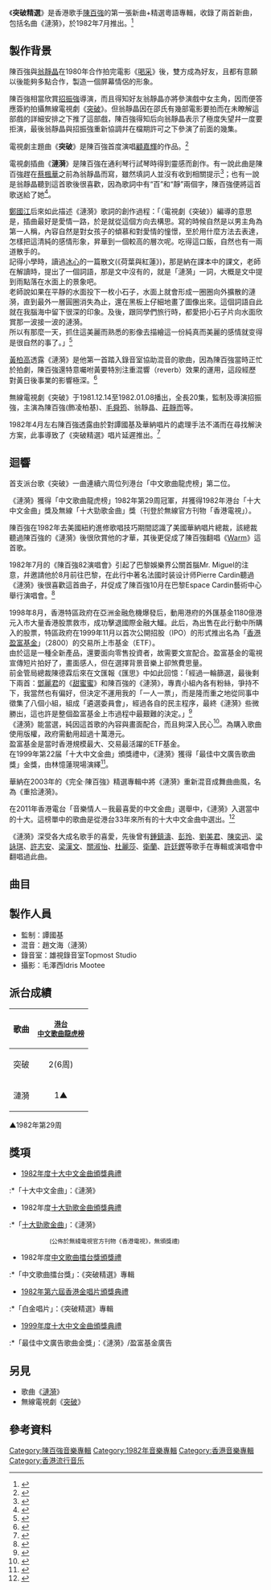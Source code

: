 {{Infobox Album
| name		= 突破精选
| type		= 新曲+精選
| artist	= [[陳百強|陳百強]]
| cover		= 陳百強_突破精選_Cover.jpg
| released	= 1982年7月
| recorded	= 1982年
| genre		= [[粵語流行音樂|粵語流行音樂]]
| length	= 40分07秒
| label		= [[香港華納唱片|華納唱片 (香港)]]
| producer	= [[譚國基|譚國基]]
| prev_title = [[有了你|有了你]]
| prev_year  = 1981 <!-- 6月 -->
| next_title = [[傾訴|傾訴]]
| next_year  = 1982 <!-- 12月 -->
}}

《'''突破精選'''》是香港歌手[[陳百強|陳百強]]的第一張新曲+精選粵語專輯，收錄了兩首新曲，包括名曲《漣漪》，於1982年7月推出。<ref>{{cite web |title=《突破精選》唱片數據庫 |url=https://musicbrainz.org/release/b762c349-157b-417c-8a07-a775d41e9249 |website=Musicbrainz}}</ref>

==製作背景==
陳百強與[[翁靜晶|翁靜晶]]在1980年合作拍完電影《[[喝采|喝采]]》後，雙方成為好友，且都有意願以後能夠多點合作，製造一個屏幕情侶的形象。

陳百強相當欣賞[[招振強|招振強]]導演，而且得知好友翁靜晶亦將參演戲中女主角，因而便答應簽約拍攝無線電視劇《[[突破_(電視劇)|突破]]》。但翁靜晶因在邵氏有幾部電影要拍而在未瞭解這部戲的詳細安排之下推了這部戲，陳百強得知后向翁靜晶表示了極度失望幷一度要拒演，最後翁靜晶與招振強重新協調幷在檔期許可之下參演了前面的幾集。

電視劇主題曲《'''突破'''》是陳百強首度演唱[[顧嘉輝|顧嘉輝]]的作品。<ref>{{cite book |author1=黃國恩 |title=這樣憶起陳百強 |date=2019-07-17 |publisher=非凡出版 |isbn=9789888573301 |url=https://books.google.com.sg/books?id=L57LDwAAQBAJ}}</ref>

電視劇插曲《'''漣漪'''》是陳百強在通利琴行試琴時得到靈感而創作。有一說此曲是陳百強趕在[[蔡楓華|蔡楓華]]之前為翁靜晶而寫，雖然填詞人並沒有收到相關提示<ref>{{cite news |title=翁静晶谈《漣漪》 |url=https://rredline.files.wordpress.com/2022/01/weng_jing_jing_love_danny_chans_songs.jpg |accessdate=1993}}</ref>；也有一說是翁靜晶聽到這首歌後很喜歡，因為歌詞中有“百”和“靜”兩個字，陳百強便將這首歌送給了她<ref>{{cite news |title=陳百強談送《漣漪》給翁靜晶 |url=http://www.dannychan.cn/danny-library/?p=10580 |work=唱片騎師週報 |date=1983-01-21}}</ref>。

[[鄭國江|鄭國江]]后來如此描述《漣漪》歌詞的創作過程：「（電視劇《突破》）編導的意思是，插曲最好是愛情一路，於是就從這個方向去構思。寫的時候自然是以男主角為第一人稱，內容自然是對女孩子的傾慕和對愛情的憧憬，至於用什麼方法去表達，怎樣把這清純的感情形象，昇華到一個較高的層次呢。吃得這口飯，自然也有一兩道散手的。<br>
記得小學時，讀過[[冰心|冰心]]的一篇散文(《荷葉與紅蓮》)，那是納在課本中的課文，老師在解讀時，提出了一個詞語，那是文中沒有的，就是「漣漪」一詞，大概是文中提到雨點落在水面上的景象吧。<br>
老師說如果在平靜的水面投下一枚小石子，水面上就會形成一圈圈向外擴散的漣漪，直到最外一層圓圈消失為止，還在黑板上仔細地畫了圖像出來。這個詞語自此就在我腦海中留下很深的印象。及後，跟同學們旅行時，都愛把小石子片向水面欣賞那一波接一波的漣漪。<br>
所以有那麼一天，抓住這美麗而熟悉的影像去描繪這一份純真而美麗的感情就变得是很自然的事了。」<ref>{{cite journal |author1=鄭國江 |title=讓漣漪這故事繼續美麗下去 |journal=南方都市報 |pages=鄭國江專欄 |url=https://scontent.fsin9-1.fna.fbcdn.net/v/t31.18172-8/20615928_10211441024436191_558759303898206470_o.jpg?_nc_cat=111&ccb=1-5&_nc_sid=825194&_nc_ohc=iup1GB0fZBoAX8XirCp&_nc_ht=scontent.fsin9-1.fna&oh=00_AT92GBzxQRudWXuJykSqoxdw2wcJU4wNGrkbUpbaNuNybQ&oe=62178861}}</ref>

[[黃柏高|黃柏高]]透露《漣漪》是他第一首踏入錄音室協助混音的歌曲，因為陳百強當時正忙於拍劇，陳百強還特意囑咐黃要特別注重混響（reverb）效果的運用，這段經歷對黃日後事業的影響極深。<ref>{{cite journal |title=黃柏高談《漣漪》 |url=http://www.dannychan.cn/danny-library/?p=2182}}</ref>

無線電視劇《突破》于1981.12.14至1982.01.08播出，全長20集，監制及導演招振強，主演為陳百強(飾凌柏基)、[[毛舜筠|毛舜筠]]、翁靜晶、[[莊靜而|莊靜而]]等。

1982年4月左右陳百強透露由於對譚國基及華納唱片的處理手法不滿而在尋找解決方案，此事導致了《突破精選》唱片延遲推出。<ref>{{cite news |author1=亞美高 |title=陳百強《突破精選》唱片延遲推出的原因 |url=http://www.dannychan.cn/danny-library/wp-content/uploads/2015/06/不解缘08.jpg}}</ref>

==迴響==
首支派台歌《突破》一曲連續六周位列港台「中文歌曲龍虎榜」第二位。

《漣漪》獲得「中文歌曲龍虎榜」1982年第29周冠軍，幷獲得1982年港台「十大中文金曲」獎及無線「十大勁歌金曲」獎（刊登於無線官方刊物「香港電視」）。

陳百強在1982年去美國紐約進修歌唱技巧期間認識了美國華納唱片總裁，該總裁聽過陳百強的《漣漪》後很欣賞他的才華，其後更促成了陳百強翻唱《[[Tell_Me_What_Can_I_Do|Warm]]》這首歌。

1982年7月的《陳百強82演唱會》引起了巴黎娛樂界公關首腦Mr. Miguel的注意，幷邀請他於8月前往巴黎，在此行中著名法國时装设计师Pierre Cardin聽過《漣漪》後很喜歡這首曲子，幷促成了陳百強10月在巴黎Espace Cardin藝術中心舉行演唱會。<ref>{{cite news |title=陳百強：皮埃卡丁(Pierre Cardin)要我到巴黎唱歌 |url=http://www.dannychan.cn/danny-library/?p=6747 |date=1982年}}</ref>

1998年8月，香港特區政府在亞洲金融危機爆發后，動用港府的外匯基金1180億港元入市大量香港股票救市，成功擊退國際金融大鱷。此后，為出售在此行動中所購入的股票，特區政府在1999年11月以首次公開招股（IPO）的形式推出名為「[[盈富基金|香港盈富基金]]」（2800）的交易所上市基金（ETF）。<br>
由於這是一種全新產品，還要面向零售投資者，故需要文宣配合。盈富基金的電視宣傳短片拍好了，畫面感人，但在選擇背景音樂上卻煞費思量。<br>
前金管局總裁陳德霖后來在文匯報《匯思》中如此回憶：「經過一輪篩選，最後剩下兩首：[[鄧麗君|鄧麗君]]的《[[甜蜜蜜_(鄧麗君歌曲)|甜蜜蜜]]》和陳百強的《漣漪》，專責小組內各有粉絲，爭持不下，我當然也有偏好，但決定不運用我的「一人一票」，而是隆而重之地從同事中徵集了八個小組，組成「遴選委員會」，經過各自的民主程序，最終《漣漪》些微勝出，這也許是整個盈富基金上市過程中最艱難的決定。」<ref>{{cite news |title=前金管局總裁陳德霖談盈富基金及廣告曲《漣漪》 |url=http://pdf.wenweipo.com/2019/09/19/b01-0919.pdf |date=2019-09-19}}</ref><br>
《漣漪》能當選，純因這首歌的內容與畫面配合，而且夠深入民心<ref>{{cite web |title=盈富基金廣告 (廣告歌《漣漪》) |url=https://www.youtube.com/watch?v=lMA7-_BtMuI |website=Youtube}}</ref>。為購入歌曲使用版權，政府需動用超過十萬港元。<br>
盈富基金是當时香港規模最大、交易最活躍的ETF基金。<br>
在1999年第22届「十大中文金曲」頒獎禮中，《漣漪》獲得「最佳中文廣告歌曲獎」金獎，由林憶蓮現場演繹<ref>{{cite web |title=1999年「十大中文金曲」最佳廣告歌曲《漣漪》- 林憶蓮演繹 |url=https://www.bilibili.com/video/BV1Dq4y137Ae |website=bilibili}}</ref>。

華納在2003年的《完全·陳百強》精選專輯中將《漣漪》重新混音成舞曲曲風，名為《重拾漣漪》。

在2011年香港電台「音樂情人－我最喜愛的中文金曲」選舉中，《漣漪》入選當中的十大。這榜單中的歌曲是從港台33年來所有的十大中文金曲中選出。<ref>{{cite web |title=2011年港台「音樂情人－我最喜愛的中文金曲」榜單 |url=https://app3.rthk.hk/press/main.php?id=668 |website=rthk.hk}}</ref>

《漣漪》深受各大成名歌手的喜愛，先後曾有[[鍾鎮濤|鍾鎮濤]]、[[彭玲|彭玲]]、[[劉美君|劉美君]]、[[陳奕迅|陳奕迅]]、[[梁詠琪|梁詠琪]]、[[許志安|許志安]]、[[梁漢文|梁漢文]]、[[關淑怡|關淑怡]]、[[杜麗莎|杜麗莎]]、[[衛蘭|衛蘭]]、[[許廷鏗|許廷鏗]]等歌手在專輯或演唱會中翻唱過此曲。

==曲目==
{{Tracklist
| collapsed = 
| headline = 
| font_size = 
| total_length = 40:07

| all_writing = 
| all_music = 
| all_lyrics = 
| all_arranger = 
| all_producer = 譚國基
| all_except = 

| writing_credits = 
| music_credits = yes
| lyrics_credits = yes
| arranger_credits = yes
| extra_column = 選自
| longnote_column = yes

| title1 = 突破
| note1 = 無線電視劇《突破》主題曲
| longnote1 = '''第一主打'''<br>電視劇《[[突破_(電視劇)|突破]]》于1981.12.14至1982.01.08播出，陈百强（饰凌柏基）為第一男主角。
| music1 = [[顧嘉輝|顧嘉輝]]
| lyrics1 = [[鄭國江|鄭國江]]
| arranger1 = 顧嘉輝
| extra1 = '''新曲'''
| length1 = 2:37

| title2 = 漣漪
| note2 = 無線電視劇《突破》插曲
| longnote2 = '''第二主打'''<br>歌詞靈感來自冰心散文《荷葉與紅蓮》<br>是早期陳百強最喜歡一首作品
| music2 = 陳百強
| lyrics2 = 鄭國江
| arranger2 = 顧嘉輝
| extra2 = '''新曲'''
| length2 = 3:08

| title3 = 喝采
| note3 = 電影《喝采》主題曲
| longnote3 = 又名《鼓舞》
| music3 = 陳百強
| lyrics3 = 鄭國江
| arranger3 = [[鮑比達|Chris Babida]]
| extra3 = [[幾分鐘的約會|幾分鐘的約會]]
| length3 = 3:28

| title4 = 太陽花
| note4 = 電影《失業生》插曲
| longnote4 = 
| music4 = 陳百強
| lyrics4 = 鄭國江
| arranger4 = [[趙文海_(音樂人)|趙文海]]
| extra4 = [[有了你|有了你]]
| length4 = 3:13

| title5 = 有了你
| note5 = 電影《失業生》主題曲
| longnote5 =
| music5 = 鍾肇峰
| lyrics5 = 鄭國江
| arranger5 = 鍾肇峰
| extra5 = 有了你
| length5 = 4:43

| title6 = 念親恩
| note6 =
| longnote6 = 《突破》民歌創作賽·學生組冠軍
| music6 = 楊繼興
| lyrics6 = 楊繼興
| arranger6 = 趙文海
| extra6 = 有了你
| length6 = 3:23

| title7 = 幾分鐘的約會
| note7 = 
| longnote7 = 
| music7 = 陳德堅
| lyrics7 = 鄭國江
| arranger7 = Dave Packer
| extra7 = 幾分鐘的約會
| length7 = 3:00

| title8 = 沙灘中的腳印
| note8 = 
| longnote8 = 
| music8 = 陳百強
| lyrics8 = 鄭國江
| arranger8 = 趙文海
| extra8 = 有了你
| length8 = 4:01

| title9 = 快樂的丑小鴨
| note9 = 
| longnote9 = 
| music9 = 陳百強
| lyrics9 = 鄭國江
| arranger9 = Dave Packer
| extra9 = 幾分鐘的約會
| length9 = 2:59

| title10 = 思想走了光
| note10 = 
| longnote10 = 
| music10 = 趙文海
| lyrics10 = 鄭國江
| arranger10 = 趙文海
| extra10 = 有了你
| length10 = 3:27

| title11 = 失業生
| note11 = 
| longnote11 = 改編自[[Simon_&_Garfunkel|Simon & Garfunkel]]的《Scarborough Fair / Canticle》
| music11 = 英國民謠
| lyrics11 = 鄭國江
| arranger11 = 梁兆基
| extra11 = 幾分鐘的約會
| length11 = 3:00

| title12 = 飛出去
| note12 = 
| longnote12 = 
| music12 = 陳百強
| lyrics12 = 鄭國江
| arranger12 = 梁兆基
| extra12 = 幾分鐘的約會
| length12 = 3:08
}}

==製作人員==
*監制：譚國基
*混音：趙文海（漣漪）
*錄音室：雄視錄音室Topmost Studio
*攝影：毛澤西Idris Mootee

==派台成績==
{| class="wikitable"
|-
! 歌曲
! <small>[[歷年中文歌曲龍虎榜冠軍歌曲|港台<br>中文歌曲龍虎榜]]</small>
|-
| 突破
| style="text-align:center;"|2(6周)
|-
| 漣漪
| style="text-align:center;"|1▲
|}
▲1982年第29周

== 獎項 ==
*[[1982年度十大中文金曲得獎名單|1982年度十大中文金曲頒獎典禮]]
:*「十大中文金曲」：《漣漪》
*1982年度[[十大勁歌金曲|十大勁歌金曲頒獎典禮]]
:*「[[勁歌金曲頒獎典禮勁歌金曲獎|十大勁歌金曲]]」：《漣漪》
::<small>(公佈於無綫電視官方刊物《香港電視》，無頒獎禮)</small>
*1982年度[[中文歌曲擂台獎頒獎禮|中文歌曲擂台獎頒獎禮]]
:*「中文歌曲擂台獎」：《突破精選》專輯
*[[第六屆香港金唱片頒獎典禮|1982年第六屆香港金唱片頒獎典禮]]
:*「白金唱片」：《突破精選》專輯
*[[1999年度十大中文金曲得獎名單|1999年度十大中文金曲頒獎典禮]]
:*「最佳中文廣告歌曲金獎」：《漣漪》/盈富基金廣告

==另見==
*歌曲《[[漣漪_(歌曲)|漣漪]]》
*無線電視劇《[[突破_(電視劇)|突破]]》

==參考資料==
{{reflist}}

{{陳百強}}
[[Category:陳百強音樂專輯|Category:陳百強音樂專輯]]
[[Category:1982年音樂專輯|Category:1982年音樂專輯]]
[[Category:香港音樂專輯|Category:香港音樂專輯]]
[[Category:香港流行音乐|Category:香港流行音乐]]